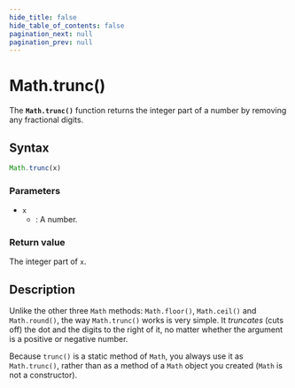 ```yaml
---
hide_title: false
hide_table_of_contents: false
pagination_next: null
pagination_prev: null
---
```

# Math.trunc()

The **`Math.trunc()`** function returns the integer part of a number by removing any fractional digits.

## Syntax

```js
Math.trunc(x)
```

### Parameters

- `x`
  - : A number.

### Return value

The integer part of `x`.

## Description

Unlike the other three `Math` methods: `Math.floor()`, `Math.ceil()` and `Math.round()`, the way `Math.trunc()` works is very simple. It _truncates_ (cuts off) the dot and the digits to the right of it, no matter whether the argument is a positive or negative number.

Because `trunc()` is a static method of `Math`, you always use it as `Math.trunc()`, rather than as a method of a `Math` object you created (`Math` is not a constructor).
